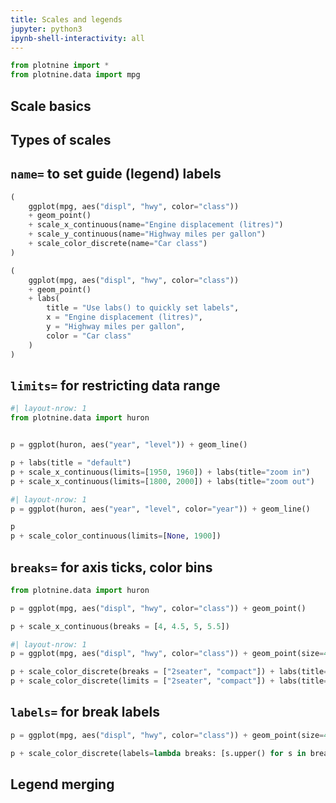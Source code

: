 ```yaml
---
title: Scales and legends
jupyter: python3
ipynb-shell-interactivity: all
---
```



```python
from plotnine import *
from plotnine.data import mpg
```

## Scale basics

## Types of scales

## `name=` to set guide (legend) labels

```python
(
    ggplot(mpg, aes("displ", "hwy", color="class"))
    + geom_point()
    + scale_x_continuous(name="Engine displacement (litres)")
    + scale_y_continuous(name="Highway miles per gallon")
    + scale_color_discrete(name="Car class")
)
```

```python
(
    ggplot(mpg, aes("displ", "hwy", color="class"))
    + geom_point()
    + labs(
        title = "Use labs() to quickly set labels",
        x = "Engine displacement (litres)",
        y = "Highway miles per gallon",
        color = "Car class"
    )
)
```

## `limits=` for restricting data range

```python
#| layout-nrow: 1
from plotnine.data import huron


p = ggplot(huron, aes("year", "level")) + geom_line() 

p + labs(title = "default")
p + scale_x_continuous(limits=[1950, 1960]) + labs(title="zoom in")
p + scale_x_continuous(limits=[1800, 2000]) + labs(title="zoom out")
```

```python
#| layout-nrow: 1
p = ggplot(huron, aes("year", "level", color="year")) + geom_line() 

p
p + scale_color_continuous(limits=[None, 1900])
```

## `breaks=` for axis ticks, color bins

```python
from plotnine.data import huron

p = ggplot(mpg, aes("displ", "hwy", color="class")) + geom_point()

p + scale_x_continuous(breaks = [4, 4.5, 5, 5.5])
```

```python
#| layout-nrow: 1
p = ggplot(mpg, aes("displ", "hwy", color="class")) + geom_point(size=4)

p + scale_color_discrete(breaks = ["2seater", "compact"]) + labs(title="Setting breaks")
p + scale_color_discrete(limits = ["2seater", "compact"]) + labs(title="Setting limits")
```

## `labels=` for break labels

```python
p = ggplot(mpg, aes("displ", "hwy", color="class")) + geom_point(size=4)

p + scale_color_discrete(labels=lambda breaks: [s.upper() for s in breaks])
```

## Legend merging
